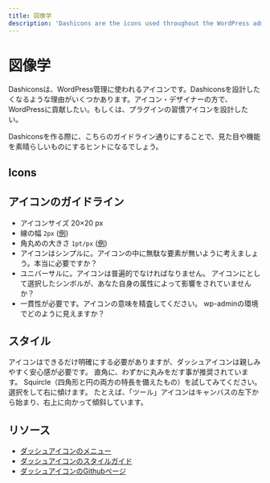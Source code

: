 ```yaml
---
title: 図像学
description: 'Dashicons are the icons used throughout the WordPress admin. There are several reasons why you might want to design Dashicons.'
---
```



# 図像学

Dashiconsは、WordPress管理に使われるアイコンです。Dashiconsを設計したくなるような理由がいくつかあります。アイコン・デザイナーの方で、WordPressに貢献したい。もしくは、プラグインの習慣アイコンを設計したい。

Dashiconsを作る際に、こちらのガイドライン通りにすることで、見た目や機能を素晴らしいものにするヒントになるでしょう。

## Icons

<IconGrid />
<IconInfo />

<TopLink />

<Break />

## アイコンのガイドライン

-   アイコンサイズ 20×20 px
-   線の幅 `2px` ([例](https://cloudup.com/cYgij8rwfXS))
-   角丸めの大きさ `1pt/px` ([例](https://cloudup.com/c4Hh9J3lbbz))
-   アイコンはシンプルに。アイコンの中に無駄な要素が無いように考えましょう。本当に必要ですか？
-   ユニバーサルに。アイコンは普遍的でなければなりません。 アイコンにとして選択したシンボルが、あなた自身の属性によって影響をされていませんか？
-   一貫性が必要です。アイコンの意味を精査してください。 wp-adminの環境でどのように見えますか？

## スタイル

アイコンはできるだけ明確にする必要がありますが、ダッシュアイコンは親しみやすく安心感が必要です。 直角に、わずかに丸みをだす事が推奨されています。
Squircle（四角形と円の両方の特長を備えたもの）を試してみてください。
選択をして右に傾けます。 たとえば、「ツール」アイコンはキャンバスの左下から始まり、右上に向かって傾斜しています。

## リソース

-   [ダッシュアイコンのメニュー](https://developer.wordpress.org/resource/dashicons/#welcome-comments)
-   [ダッシュアイコンのスタイルガイド](https://make.wordpress.org/design/dashicons-style-guide/)
-   [ダッシュアイコンのGithubページ](https://github.com/wordpress/dashicons)
